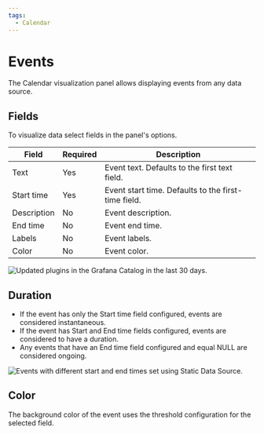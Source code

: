 ```yaml
---
tags:
  - Calendar
---
```



# Events

The Calendar visualization panel allows displaying events from any data source.

## Fields

To visualize data select fields in the panel's options.

| Field       | Required | Description                                         |
| ----------- | -------- | --------------------------------------------------- |
| Text        | Yes      | Event text. Defaults to the first text field.       |
| Start time  | Yes      | Event start time. Defaults to the first-time field. |
| Description | No       | Event description.                                  |
| End time    | No       | Event end time.                                     |
| Labels      | No       | Event labels.                                       |
| Color       | No       | Event color.                                        |

<Image
  title="Updated plugins in the Grafana Catalog in the last 30 days."
  src="/img/plugins/volkovlabs-calendar-panel/events.png"
/>

## Duration

- If the event has only the Start time field configured, events are considered instantaneous.
- If the event has Start and End time fields configured, events are considered to have a duration.
- Any events that have an End time field configured and equal NULL are considered ongoing.

<Image
  title="Events with different start and end times set using Static Data Source."
  src="/img/plugins/volkovlabs-calendar-panel/duration.png"
/>

## Color

The background color of the event uses the threshold configuration for the selected field.
